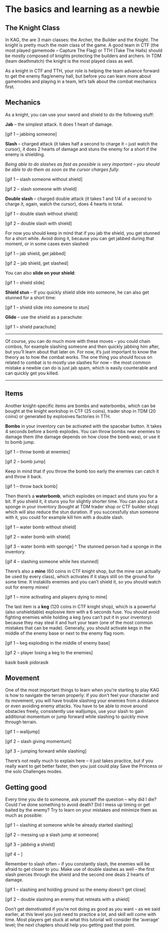 # The basics and learning as a newbie ### 

## The Knight Class
In KAG, the are 3 main classes: the Archer, the Builder and the Knight. The knight is pretty much the *main* class of the game. A good team in CTF (the most played gamemode -- Capture The Flag) or TTH (Take The Halls) should be mostly composed of knights protecting the builders and archers. In TDM (team deathmatch) the knight is the most played class as well.

As a knight in CTF and TTH, your role is helping the team advance forward to get the enemy flag/enemy hall, but before you can learn more about gamemodes and playing in a team, let’s talk about the combat mechanics first.

## Mechanics
As a knight, you can use your sword and shield to do the following stuff:

**Jab** -- the simplest attack. It does 1 heart of damage.

[gif 1 -- jabbing someone]

**Slash** -- charged attack (it takes half a second to charge it -- just watch the cursor), it does 2 hearts of damage and stuns the enemy for a short if the enemy is shielding.

*Being able to do slashes as fast as possible is very important -- you should be able to do them as soon as the cursor charges fully.*

[gif 1 -- slash someone without shield] 

[gif 2 -- slash someone with shield] 

**Double slash** -- charged double attack (it takes 1 and 1/4 of a second to charge it, again, watch the cursor), does 4 hearts in total.

[gif 1 -- double slash without shield] 

[gif 2 -- double slash with shield]

For now you should keep in mind that if you jab the shield, you get stunned for a short while. Avoid doing it, because you can get jabbed during that moment, or in some cases even slashed:

[gif 1 -- jab shield, get jabbed]

[gif 2 -- jab shield, get slashed]

You can also **slide on your shield**:

[gif 1 -- shield slide]

**Shield stun** -- If you quickly shield slide into someone, he can also get stunned for a short time:

[gif 1 -- shield slide into someone to stun]

**Glide** -- use the shield as a parachute:

[gif 1 -- shield parachute]

---

Of course, you can do much more with these moves -- you could chain combos, for example slashing someone and then quickly jabbing him after, but you'll learn about that later on. For now, it's just important to know the theory as to how the combat works. The one thing you should focus on related to combat is to mostly use slashes for now -- the most common mistake a newbie can do is just jab spam, which is easily counterable and can quickly get you killed.

---

## Items

Another knight-specific items are bombs and waterbombs, which can be bought at the knight workshop in CTF (25 coins), trader shop in TDM (20 coins) or generated by explosives factories in TTH.

**Bombs** in your inventory can be activated with the spacebar button. It takes 4 seconds before a bomb explodes. You can throw bombs near enemies to damage them (the damage depends on how close the bomb was), or use it to bomb jump.

[gif 1 -- throw bomb at enemies]

[gif 2 -- bomb jump]

Keep in mind that if you throw the bomb too early the enemies can catch it and throw it back.

[gif 1 -- throw back bomb]

Then there's a **waterbomb**, which explodes on impact and stuns you for a bit. If you shield it, it stuns you for slightly shorter time. You can also put a sponge in your inventory (bought at TDM trader shop or CTF builder shop) which will also reduce the stun duration. If you successfully stun someone with it, you could for example kill him with a double slash.

[gif 1 -- water bomb without shield]

[gif 2 -- water bomb with shield]

[gif 3 -- water bomb with sponge]
^ The stunned person had a sponge in the inventory.

[gif 4 -- slashing someone while hes stunned]

There's also a **mine** (60 coins in CTF knight shop, but the mine can actually be used by every class), which activates if it stays still on the ground for some time. It instakills enemies and you can't shield it, so you should watch out for enemy mines!

[gif 1 -- mine activating and players dying to mine]

The last item is a **keg** (120 coins in CTF knight shop), which is a powerful (also unshieldable) explosive item with a 6 seconds fuse. You should avoid fighting enemies while holding a keg (you can't put it in your inventory) because they may steal it and hurt your team (one of the most common mistakes that can be made). Generally, you should activate kegs in the middle of the enemy base or next to the enemy flag room.

[gif 1 -- keg exploding in the middle of enemy base]

[gif 2 -- player losing a keg to the enemies]

basik basik pidorasik

## Movement
One of the most important things to learn when you're starting to play KAG is how to navigate the terrain properly: if you don't feel your character and its movement, you will have trouble slashing your enemies from a distance or even avoiding enemy attacks. You have to be able to move around obstacles freely, consistently use walljumps, use your slash to gain additional momentum or jump forward while slashing to quickly move through terrain.

[gif 1 -- walljump]

[gif 2 -- slash giving momentum]

[gif 3 -- jumping forward while slashing]

There's not really much to explain here -- it just takes practice, but if you really want to get better faster, then you just could play Save the Princess or the solo Challenges modes.

## Getting good
Every time you die to someone, ask yourself the question -- why did I die? Could I've done something to avoid death? Did I mess up timing or get baited by the enemy? Try to learn on your mistakes and minimize them as much as possible:

[gif 1 -- slashing at someone while he already started slashing]

[gif 2 -- messing up a slash jump at someone]

[gif 3 -- jabbing a shield]

[gif 4 -- ]

Remember to slash often -- if you constantly slash, the enemies will be afraid to get closer to you. Make use of double slashes as well -- the first slash pierces through the shield and the second one deals 2 hearts of damage.

[gif 1 -- slashing and holding ground so the enemy doesn't get close]

[gif 2 -- double slashing an enemy that retreats with a shield]

Don't get demotivated if you're not doing as good as you want -- as we said earlier, at this level you just need to practice a lot, and skill will come with time. Most players get stuck at what this tutorial will consider the 'average' level; the next chapters should help you getting past that point.

